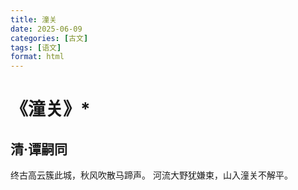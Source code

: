 ```yaml
---
title: 潼关
date: 2025-06-09
categories: [古文]
tags: [语文]
format: html
---
```

# 《潼关》*
## 清·谭嗣同
终古高云簇此城，秋风吹散马蹄声。
河流大野犹嫌束，山入潼关不解平。